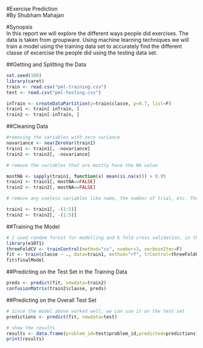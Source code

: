 #Exercise Prediction  
#By Shubham Mahajan  

#Synopsis  
In this report we will explore the different ways people did exercises. The data is taken from groupware. Using machine learning techniques we will train a model using the training data set to accurately find the different classe of excercise the people did using the testing data set.  

##Getting and Splitting the Data  
```r
set.seed(100)
library(caret)
train <- read.csv("pml-training.csv")
test <- read.csv("pml-testing.csv")

inTrain <- createDataPartition(y=train$classe, p=0.7, list=F)
train1 <- train[ inTrain, ]
train2 <- train[-inTrain, ]
```

##Cleaning Data  
```r

#removing the variables with zero variance
novariance <- nearZeroVar(train1)
train1 <- train1[, -novariance]
train2 <- train2[, -novariance]

# remove the variables that are mostly have the NA value

mostNA <- sapply(train1, function(x) mean(is.na(x))) > 0.95
train1 <- train1[, mostNA==FALSE]
train2 <- train2[, mostNA==FALSE]

# remove any useless variables like name, the number of trial, etc. These are the first five variables

train1 <- train1[, -(1:5)]
train2 <- train2[, -(1:5)]

```

##Training the Model  
```r
# I used random forest for modelling and k fold cross validation, in this   case k=3
library(e1071)
threeFoldCV <- trainControl(method="cv", number=3, verboseIter=F)
fit <- train(classe ~ ., data=train1, method="rf", trControl=threeFoldCV)
fit$finalModel
```

##Predicting on the Test Set in the Training Data  
```r
preds <- predict(fit, newdata=train2)
confusionMatrix(train2$classe, preds)
```

##Predicting on the Overall Test Set  
```r
# Since the model above worked well, we can use it on the test set
predictions <- predict(fit, newdata=test)

# show the results
results <- data.frame(problem_id=test$problem_id,predicted=predictions)
print(results)

```


